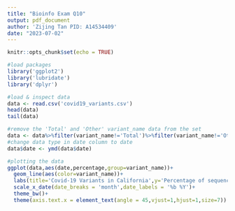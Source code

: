 ```yaml
---
title: "Bioinfo Exam Q10"
output: pdf_document
author: 'Zijing Tan PID: A14534409'
date: "2023-07-02"
---
```


```r
knitr::opts_chunk$set(echo = TRUE)
```

```r
#load packages
library('ggplot2')
library('lubridate')
library('dplyr')
```

```r
#load & inspect data
data <- read.csv('covid19_variants.csv')
head(data)
tail(data)
```

```r
#remove the 'Total' and 'Other' variant_name data from the set
data <- data%>%filter(variant_name!='Total')%>%filter(variant_name!='Other')
#change data type in date column to date
data$date <- ymd(data$date)
```

```r
#plotting the data
ggplot(data,aes(date,percentage,group=variant_name))+
  geom_line(aes(color=variant_name))+
  labs(title='Covid-19 Variants in California',y='Percentage of sequenced specimens',color='Covid Variant Type',x='')+
  scale_x_date(date_breaks = 'month',date_labels = '%b %Y')+
  theme_bw()+
  theme(axis.text.x = element_text(angle = 45,vjust=1,hjust=1,size=7))
```

